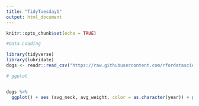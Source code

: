 ```yaml
---
title: "TidyTuesday1"
output: html_document
---
```


```r
knitr::opts_chunk$set(echo = TRUE)
```

```r
#Data Loading 

library(tidyverse)
library(lubridate)
dogs <- readr::read_csv("https://raw.githubusercontent.com/rfordatascience/tidytuesday/master/data/2019/2019-04-16/dogs.csv")

```
```r
# ggplot


dogs %>% 
  ggplot() + aes (avg_neck, avg_weight, color = as.character(year)) + geom_point(size = 4, alpha = 0.8) + labs(x= "Average Neck", y= "Average Weight") + theme (legend.position = c(0.9,0.4)) + labs(title = "Comparison of average weight and neck size of dogs from 2007 to 2015") + scale_color_discrete(name = "Jahr")



           


```
